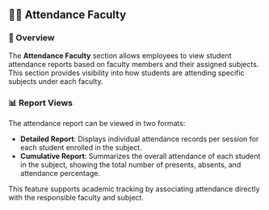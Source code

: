 ## 🧑‍🏫 Attendance Faculty

### 📄 Overview  
The **Attendance Faculty** section allows employees to view student attendance reports based on faculty members and their assigned subjects. This section provides visibility into how students are attending specific subjects under each faculty.

### 📊 Report Views  
The attendance report can be viewed in two formats:
- **Detailed Report**: Displays individual attendance records per session for each student enrolled in the subject.
- **Cumulative Report**: Summarizes the overall attendance of each student in the subject, showing the total number of presents, absents, and attendance percentage.

This feature supports academic tracking by associating attendance directly with the responsible faculty and subject.
